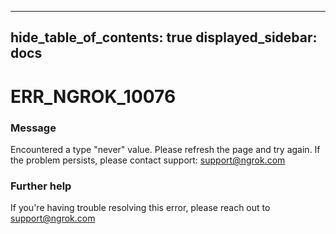

---
hide_table_of_contents: true
displayed_sidebar: docs
---


# ERR_NGROK_10076

### Message
Encountered a type "never" value. Please refresh the page and try again. If the problem persists, please contact support: support@ngrok.com

<ErrorDetails error="err_ngrok_10076" />



### Further help
If you're having trouble resolving this error, please reach out to [support@ngrok.com](mailto:support@ngrok.com?subject=Help%20with%20ERR_NGROK_10076)

